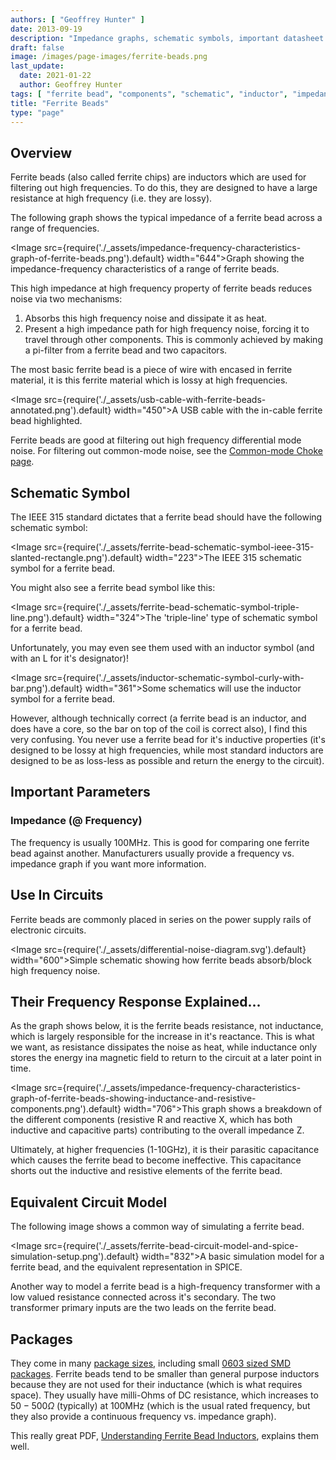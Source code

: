 ```yaml
---
authors: [ "Geoffrey Hunter" ]
date: 2013-09-19
description: "Impedance graphs, schematic symbols, important datasheet parameters, uses, example circuits and more info on ferrite beads."
draft: false
image: /images/page-images/ferrite-beads.png
last_update:
  date: 2021-01-22
  author: Geoffrey Hunter
tags: [ "ferrite bead", "components", "schematic", "inductor", "impedance", "PCBs", "filter", "high frequency" ]
title: "Ferrite Beads"
type: "page"
---
```


## Overview

Ferrite beads (also called ferrite chips) are inductors which are used for filtering out high frequencies. To do this, they are designed to have a large resistance at high frequency (i.e. they are lossy).

 The following graph shows the typical impedance of a ferrite bead across a range of frequencies.

<Image src={require('./_assets/impedance-frequency-characteristics-graph-of-ferrite-beads.png').default} width="644">Graph showing the impedance-frequency characteristics of a range of ferrite beads.</Image>

This high impedance at high frequency property of ferrite beads reduces noise via two mechanisms:

1. Absorbs this high frequency noise and dissipate it as heat.
1. Present a high impedance path for high frequency noise, forcing it to travel through other components. This is commonly achieved by making a pi-filter from a ferrite bead and two capacitors.

The most basic ferrite bead is a piece of wire with encased in ferrite material, it is this ferrite material which is lossy at high frequencies.

<Image src={require('./_assets/usb-cable-with-ferrite-beads-annotated.png').default} width="450">A USB cable with the in-cable ferrite bead highlighted.</Image>

Ferrite beads are good at filtering out high frequency differential mode noise. For filtering out common-mode noise, see the [Common-mode Choke page](/electronics/components/common-mode-chokes).

## Schematic Symbol

The IEEE 315 standard dictates that a ferrite bead should have the following schematic symbol:

<Image src={require('./_assets/ferrite-bead-schematic-symbol-ieee-315-slanted-rectangle.png').default} width="223">The IEEE 315 schematic symbol for a ferrite bead.</Image>

You might also see a ferrite bead symbol like this:

<Image src={require('./_assets/ferrite-bead-schematic-symbol-triple-line.png').default} width="324">The 'triple-line' type of schematic symbol for a ferrite bead.</Image>

Unfortunately, you may even see them used with an inductor symbol (and with an L for it's designator)!

<Image src={require('./_assets/inductor-schematic-symbol-curly-with-bar.png').default} width="361">Some schematics will use the inductor symbol for a ferrite bead.</Image>

However, although technically correct (a ferrite bead is an inductor, and does have a core, so the bar on top of the coil is correct also), I find this very confusing. You never use a ferrite bead for it's inductive properties (it's designed to be lossy at high frequencies, while most standard inductors are designed to be as loss-less as possible and return the energy to the circuit).

## Important Parameters

### Impedance (@ Frequency)

The frequency is usually 100MHz. This is good for comparing one ferrite bead against another. Manufacturers usually provide a frequency vs. impedance graph if you want more information.

## Use In Circuits

Ferrite beads are commonly placed in series on the power supply rails of electronic circuits.

<Image src={require('./_assets/differential-noise-diagram.svg').default} width="600">Simple schematic showing how ferrite beads absorb/block high frequency noise.</Image>

## Their Frequency Response Explained...

As the graph shows below, it is the ferrite beads resistance, not inductance, which is largely responsible for the increase in it's reactance. This is what we want, as resistance dissipates the noise as heat, while inductance only stores the energy ina magnetic field to return to the circuit at a later point in time.

<Image src={require('./_assets/impedance-frequency-characteristics-graph-of-ferrite-beads-showing-inductance-and-resistive-components.png').default} width="706">This graph shows a breakdown of the different components (resistive R and reactive X, which has both inductive and capacitive parts) contributing to the overall impedance Z.</Image>

Ultimately, at higher frequencies (1-10GHz), it is their parasitic capacitance which causes the ferrite bead to become ineffective. This capacitance shorts out the inductive and resistive elements of the ferrite bead.

## Equivalent Circuit Model

The following image shows a common way of simulating a ferrite bead.

<Image src={require('./_assets/ferrite-bead-circuit-model-and-spice-simulation-setup.png').default} width="832">A basic simulation model for a ferrite bead, and the equivalent representation in SPICE.</Image>

Another way to model a ferrite bead is a high-frequency transformer with a low valued resistance connected across it's secondary. The two transformer primary inputs are the two leads on the ferrite bead.

## Packages

They come in many [package sizes](/pcb-design/component-packages/), including small [0603 sized SMD packages](/pcb-design/component-packages/chip-eia-component-packages/). Ferrite beads tend to be smaller than general purpose inductors because they are not used for their inductance (which is what requires space). They usually have milli-Ohms of DC resistance, which increases to $50-500\Omega$ (typically) at 100MHz (which is the usual rated frequency, but they also provide a continuous frequency vs. impedance graph).

This really great PDF, [Understanding Ferrite Bead Inductors](http://lpvo.fe.uni-lj.si/fileadmin/files/Izobrazevanje/RES/Gradiva/07/Ferrite%20beads.pdf), explains them well.
